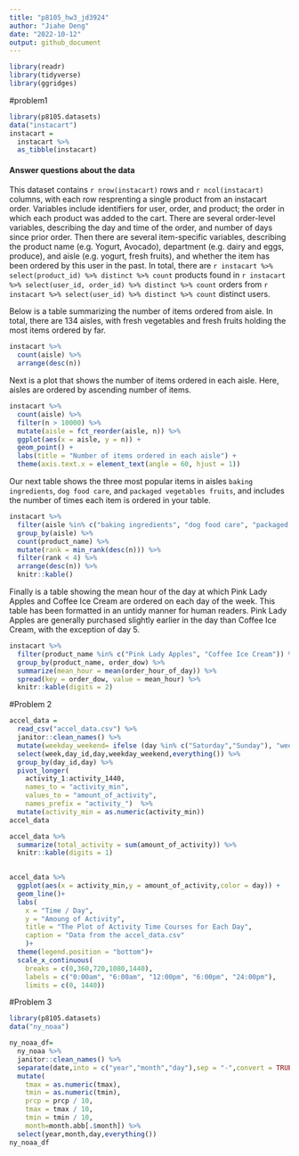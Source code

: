 ```yaml
---
title: "p8105_hw3_jd3924"
author: "Jiahe Deng"
date: "2022-10-12"
output: github_document
---
```


```r
library(readr)
library(tidyverse)
library(ggridges)
```
#problem1
```r
library(p8105.datasets)
data("instacart")
instacart = 
  instacart %>% 
  as_tibble(instacart)
```

#### Answer questions about the data

This dataset contains `r nrow(instacart)` rows and `r ncol(instacart)` columns, with each row resprenting a single product from an instacart order. Variables include identifiers for user, order, and product; the order in which each product was added to the cart. There are several order-level variables, describing the day and time of the order, and number of days since prior order. Then there are several item-specific variables, describing the product name (e.g. Yogurt, Avocado), department (e.g. dairy and eggs, produce), and aisle (e.g. yogurt, fresh fruits), and whether the item has been ordered by this user in the past. In total, there are `r instacart %>% select(product_id) %>% distinct %>% count` products found in `r instacart %>% select(user_id, order_id) %>% distinct %>% count` orders from `r instacart %>% select(user_id) %>% distinct %>% count` distinct users.

Below is a table summarizing the number of items ordered from aisle. In total, there are 134 aisles, with fresh vegetables and fresh fruits holding the most items ordered by far.

```r
instacart %>% 
  count(aisle) %>% 
  arrange(desc(n))
```

Next is a plot that shows the number of items ordered in each aisle. Here, aisles are ordered by ascending number of items.

```r
instacart %>% 
  count(aisle) %>% 
  filter(n > 10000) %>% 
  mutate(aisle = fct_reorder(aisle, n)) %>% 
  ggplot(aes(x = aisle, y = n)) + 
  geom_point() + 
  labs(title = "Number of items ordered in each aisle") +
  theme(axis.text.x = element_text(angle = 60, hjust = 1))

```

Our next table shows the three most popular items in aisles `baking ingredients`, `dog food care`, and `packaged vegetables fruits`, and includes the number of times each item is ordered in your table.

```r
instacart %>% 
  filter(aisle %in% c("baking ingredients", "dog food care", "packaged vegetables fruits")) %>%
  group_by(aisle) %>% 
  count(product_name) %>% 
  mutate(rank = min_rank(desc(n))) %>% 
  filter(rank < 4) %>% 
  arrange(desc(n)) %>%
  knitr::kable()
```

Finally is a table showing the mean hour of the day at which Pink Lady Apples and Coffee Ice Cream are ordered on each day of the week. This table has been formatted in an untidy manner for human readers. Pink Lady Apples are generally purchased slightly earlier in the day than Coffee Ice Cream, with the exception of day 5.

```r
instacart %>%
  filter(product_name %in% c("Pink Lady Apples", "Coffee Ice Cream")) %>%
  group_by(product_name, order_dow) %>%
  summarize(mean_hour = mean(order_hour_of_day)) %>%
  spread(key = order_dow, value = mean_hour) %>%
  knitr::kable(digits = 2)
```

#Problem 2
```r
accel_data =
  read_csv("accel_data.csv") %>%
  janitor::clean_names() %>%
  mutate(weekday_weekend= ifelse (day %in% c("Saturday","Sunday"), "weekdend", "weekday")) %>%
  select(week,day_id,day,weekday_weekend,everything()) %>%
  group_by(day_id,day) %>%
  pivot_longer(
    activity_1:activity_1440,
    names_to = "activity_min",
    values_to = "amount_of_activity",
    names_prefix = "activity_")  %>%
  mutate(activity_min = as.numeric(activity_min))
accel_data
```
```r
accel_data %>%
  summarize(total_activity = sum(amount_of_activity)) %>%
  knitr::kable(digits = 1)
  
```

```r
accel_data %>%
  ggplot(aes(x = activity_min,y = amount_of_activity,color = day)) +
  geom_line()+
  labs(
    x = "Time / Day",
    y = "Amoung of Activity",
    title = "The Plot of Activity Time Courses for Each Day",
    caption = "Data from the accel_data.csv"
    )+
  theme(legend.position = "bottom")+
  scale_x_continuous(
    breaks = c(0,360,720,1080,1440),
    labels = c("0:00am", "6:00am", "12:00pm", "6:00pm", "24:00pm"),
    limits = c(0, 1440))

```
#Problem 3
```r
library(p8105.datasets)
data("ny_noaa")
```
```r
ny_noaa_df= 
  ny_noaa %>%
  janitor::clean_names() %>%
  separate(date,into = c("year","month","day"),sep = "-",convert = TRUE) %>%
  mutate(
    tmax = as.numeric(tmax),
    tmin = as.numeric(tmin),
    prcp = prcp / 10,
    tmax = tmax / 10,
    tmin = tmin / 10,
    month=month.abb[.$month]) %>%
  select(year,month,day,everything())
ny_noaa_df
```
```r

```


